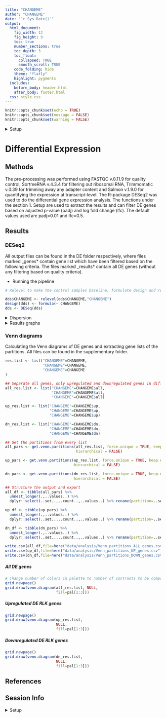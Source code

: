 ```yaml
---
title: "CHANGEME"
author: "CHANGEME"
date: "`r Sys.Date()`"
output:
  html_document:
    fig_width: 12
    fig_height: 9
    toc: true
    number_sections: true
    toc_depth: 3
    toc_float:
      collapsed: TRUE
      smooth_scroll: TRUE
    code_folding: hide
    theme: "flatly"
    highlight: pygments
  includes:
    before_body: header.html
    after_body: footer.html
  css: style.css
---
```


````r
knitr::opts_chunk$set(echo = TRUE)
knitr::opts_chunk$set(message = FALSE)
knitr::opts_chunk$set(warning = FALSE)
````

<details><summary>Setup</summary>

* Libraries

````r
suppressPackageStartupMessages({
    library(data.table)
    library(DESeq2)
    library(gplots)
    library(here)
    library(hyperSpec)
    library(RColorBrewer)
    library(tidyverse)
    library(VennDiagram)
})
````

* Helper files

````r
suppressMessages({
    source(here("UPSCb-common/src/R/plotEnrichedTreemap.R"))
    source(here("UPSCb-common/src/R/featureSelection.R"))
    source(here("UPSCb-common/src/R/volcanoPlot.R"))
    source(here("UPSCb-common/src/R/gopher.R"))
})
````

* Graphics

````r
pal=brewer.pal(8,"Dark2")
hpal <- colorRampPalette(c("blue","white","red"))(100)
mar <- par("mar")
````

* Functions

  * Plot specific gene expression

````r
"line_plot" <- function(dds=dds,vst=vst,gene_id=gene_id){
    message(paste("Plotting",gene_id))
    sel <- grepl(gene_id,rownames(vst))
    stopifnot(sum(sel)==1)

    p <- ggplot(bind_cols(as.data.frame(colData(dds)),
                          data.frame(value=vst[sel,])),
                aes(x=Treatment,y=value,col=Treatment,group=Treatment)) +
        geom_point() + geom_smooth() +
        scale_y_continuous(name="VST expression") + 
        ggtitle(label=paste("Expression for: ",gene_id))
    
    suppressMessages(suppressWarnings(plot(p)))
    return(NULL)
}
````

  * Extract the DE results. Default cutoffs are from Schurch _et al._, RNA, 2016

````r
"extract_results" <- function(dds,vst,contrast,
                              padj=0.01,lfc=0.5,
                              plot=TRUE,verbose=TRUE,
                              export=TRUE,default_dir=here("data/analysis/cold/DE"),
                              default_prefix="DE-",
                              labels=colnames(dds),
                              sample_sel=1:ncol(dds),
                              expression_cutoff=0,
                              debug=FALSE,filter=c("median",NULL),...){
    
    # get the filter
    if(!is.null(match.arg(filter))){
        filter <- rowMedians(counts(dds,normalized=TRUE))
        message("Using the median normalized counts as default, set filter=NULL to revert to using the mean")
    }
    
    # validation
    if(length(contrast)==1){
        res <- results(dds,name=contrast,filter = filter)
    } else {
        res <- results(dds,contrast=contrast,filter = filter)
    }
    
    stopifnot(length(sample_sel)==ncol(vst))
    
    if(plot){
        par(mar=c(5,5,5,5))
        volcanoPlot(res)
        par(mar=mar)
    }
    
    # a look at independent filtering
    if(plot){
        plot(metadata(res)$filterNumRej,
             type="b", ylab="number of rejections",
             xlab="quantiles of filter")
        lines(metadata(res)$lo.fit, col="red")
        abline(v=metadata(res)$filterTheta)
    }
    
    if(verbose){
        message(sprintf("The independent filtering cutoff is %s, removing %s of the data",
                        round(metadata(res)$filterThreshold,digits=5),
                        names(metadata(res)$filterThreshold)))
        
        max.theta <- metadata(res)$filterNumRej[which.max(metadata(res)$filterNumRej$numRej),"theta"]
        message(sprintf("The independent filtering maximises for %s %% of the data, corresponding to a base mean expression of %s (library-size normalised read)",
                        round(max.theta*100,digits=5),
                        round(quantile(counts(dds,normalized=TRUE),probs=max.theta),digits=5)))
    }
    
    if(plot){
        qtl.exp=quantile(counts(dds,normalized=TRUE),probs=metadata(res)$filterNumRej$theta)
        dat <- data.frame(thetas=metadata(res)$filterNumRej$theta,
                          qtl.exp=qtl.exp,
                          number.degs=sapply(lapply(qtl.exp,function(qe){
                              res$padj <= padj & abs(res$log2FoldChange) >= lfc & 
                                  ! is.na(res$padj) & res$baseMean >= qe
                          }),sum))
        if(debug){
            plot(ggplot(dat,aes(x=thetas,y=qtl.exp)) + 
                     geom_line() + geom_point() +
                     scale_x_continuous("quantiles of expression") + 
                     scale_y_continuous("base mean expression") +
                     geom_hline(yintercept=expression_cutoff,
                                linetype="dotted",col="red"))
        
            p <- ggplot(dat,aes(x=thetas,y=qtl.exp)) + 
                geom_line() + geom_point() +
                scale_x_continuous("quantiles of expression") + 
                scale_y_log10("base mean expression") + 
                geom_hline(yintercept=expression_cutoff,
                           linetype="dotted",col="red")
            suppressMessages(suppressWarnings(plot(p)))
            
            plot(ggplot(dat,aes(x=thetas,y=number.degs)) + 
                     geom_line() + geom_point() +
                     geom_hline(yintercept=dat$number.degs[1],linetype="dashed") +
                     scale_x_continuous("quantiles of expression") + 
                     scale_y_continuous("Number of DE genes"))
            
            plot(ggplot(dat,aes(x=thetas,y=number.degs[1] - number.degs),aes()) + 
                     geom_line() + geom_point() +
                     scale_x_continuous("quantiles of expression") + 
                     scale_y_continuous("Cumulative number of DE genes"))
            
            plot(ggplot(data.frame(x=dat$thetas[-1],
                                   y=diff(dat$number.degs[1] - dat$number.degs)),aes(x,y)) + 
                     geom_line() + geom_point() +
                     scale_x_continuous("quantiles of expression") + 
                     scale_y_continuous("Number of DE genes per interval"))
            
            plot(ggplot(data.frame(x=dat$qtl.exp[-1],
                                   y=diff(dat$number.degs[1] - dat$number.degs)),aes(x,y)) + 
                     geom_line() + geom_point() +
                     scale_x_continuous("base mean of expression") + 
                     scale_y_continuous("Number of DE genes per interval"))
            
            p <- ggplot(data.frame(x=dat$qtl.exp[-1],
                                   y=diff(dat$number.degs[1] - dat$number.degs)),aes(x,y)) + 
                geom_line() + geom_point() +
                scale_x_log10("base mean of expression") + 
                scale_y_continuous("Number of DE genes per interval") + 
                geom_vline(xintercept=expression_cutoff,
                           linetype="dotted",col="red")
            suppressMessages(suppressWarnings(plot(p)))
        }
    }
    
    sel <- res$padj <= padj & abs(res$log2FoldChange) >= lfc & ! is.na(res$padj) & 
        res$baseMean >= expression_cutoff
    
    if(verbose){
      message(sprintf(paste(
        ifelse(sum(sel)==1,
               "There is %s gene that is DE",
               "There are %s genes that are DE"),
        "with the following parameters: FDR <= %s, |log2FC| >= %s, base mean expression > %s"),
        sum(sel),padj,
        lfc,expression_cutoff))
    }
    
        # proceed only if there are DE genes
    if(sum(sel) > 0){
        val <- rowSums(vst[sel,sample_sel,drop=FALSE])==0
        if (sum(val) >0){
          warning(sprintf(paste(
            ifelse(sum(val)==1,
                   "There is %s DE gene that has",
                   "There are %s DE genes that have"),
            "no vst expression in the selected samples"),sum(val)))
          sel[sel][val] <- FALSE
        } 

        if(export){
            if(!dir.exists(default_dir)){
                dir.create(default_dir,showWarnings=FALSE,recursive=TRUE,mode="0771")
            }
            write.csv(res,file=file.path(default_dir,paste0(default_prefix,"_results.csv")))
            write.csv(res[sel,],file.path(default_dir,paste0(default_prefix,"_genes.csv")))
        }
        par(mar=c(0,5,5,5)+0.1)
        if(plot & sum(sel)>1){
            heatmap.2(t(scale(t(vst[sel,sample_sel]))),
                      distfun = pearson.dist,
                      hclustfun = function(X){hclust(X,method="ward.D2")}, dendrogram='row',  Rowv=TRUE,
                      trace="none",col=hpal,labRow = FALSE, srtCol = 45, margin=c(6,6),
                      labCol=labels[sample_sel],...
            )
        }
    }
    return(list(all=rownames(res[sel,]),
                up=rownames(res[sel & res$log2FoldChange > 0,]),
                dn=rownames(res[sel & res$log2FoldChange < 0,])))
}
````

  * Extract and plot the enrichment results

````r
extractEnrichmentResults <- function(enrichment,
                                     diff.exp=c("all","up","dn"),
                                     go.namespace=c("BP","CC","MF"),
                                     genes=NULL,export=FALSE,
                                     plot=TRUE,export_pdf=TRUE,
                                     default_dir=here("analysis/DE"),
                                     default_prefix="DE"){
    # process args
    diff.exp <- match.arg(diff.exp)
    de <- ifelse(diff.exp=="all","none",
                 ifelse(diff.exp=="dn","down",diff.exp))

    # sanity
    if(is.null(unlist(enrichment)) | length(unlist(enrichment)) == 0){
        message("No GO enrichment for",names(enrichment))
    } else {
        # write out
        if(export){
            write_tsv(bind_rows(enrichment),
                      file=here(default_dir,
                                paste0(default_prefix,"-genes_GO-enrichment.tsv")))
            if(!is.null(genes)){
                write_tsv(
                    enrichedTermToGenes(genes=genes,terms=enrichment$id,url=url,mc.cores=16L),
                    file=here(default_dir,
                              paste0(default_prefix,"-enriched-term-to-genes.tsv"))
                )
            }
        }
      if(plot){
        gocatname <- c(BP="Biological Process",
                       CC="Cellular Component",
                       MF="Molecular Function")
        degname <- c(all="all DEGs",
                     up="up-regulated DEGs",
                     dn="down-regulated DEGs")
        lapply(names(enrichment),function(n){
          lapply(names(enrichment[[n]]),function(de){
            lapply(names(enrichment[[n]][[de]]),function(gocat){
              dat <- enrichment[[n]][[de]][[gocat]]
              if(is.null(dat)){
                message("No GO enrichment for ",degname[de]," in category ",gocatname[gocat])
              } else {
                dat$GeneRatio <- dat$Significant/dat$Annotated
                dat$adjustedPvalue <- parse_double(sub("<","",dat$FDR))
                stopifnot(all(! is.na(dat$adjustedPvalue)))
                dat$Count <- as.numeric(dat$Significant)
                dat <- dat[order(dat$GeneRatio),]
                dat$Term <- factor(dat$Term, levels = unique(dat$Term))
                p <- ggplot(dat, aes(x =Term, y = GeneRatio, color = adjustedPvalue, size = Count)) + 
                  geom_point() +
                  scale_color_gradient(low = "red", high = "blue") +
                  theme_bw() + 
                  ylab("GeneRatio") + 
                  xlab("") + 
                  ggtitle(label=paste("GO enrichment:",degname[de]),
                          subtitle=(gocatname[gocat])) +
                  coord_flip()
                
                print(p)
                
                ggsave(file=here(default_dir,
                                 paste(default_prefix,n,de,gocat,"genes_GO-enrichment.pdf",sep="_")),
                       p)
              }
            })
          })
        })
      }
    }
}
````


* Load data and normalisation for visualisation

````r

load(here("CHANGEME"))

vsd <- varianceStabilizingTransformation(dds,blind=FALSE)
vst <- assay(vsd)
vst <- vst - min(vst)

dir.create(here("data/analysis/DE"),showWarnings=FALSE)
save(vst,file=here("data/analysis/DE/vst-aware.rda"))
write_delim(as.data.frame(vst) %>% rownames_to_column("ID"),
            here("data/analysis/DE/vst-aware.tsv"))

````


</details>

# Differential Expression

## Methods

The pre-processing was performed using FASTQC v.0.11.9 for quality control, SortmeRNA v.4.3.4 for filtering out ribosomal RNA, Trimmomatic v.0.39 for trimming away any adapter content and Salmon v.1.9.0 for quantifying the expression at transcript-level. The R-package DESeq2 was used to do the differential gene expression analysis. The functions under the section 1. Setup are used to extract the results and can filter DE genes based on adjusted p-value (padj) and log fold change (lfc). The default values used are padj=0.01 and lfc=0.5.

## Results

### DESeq2

All output files can be found in the DE folder respectively, where files marked _genes* contain gene list which have been filtered based on the following criteria. The files marked _results* contain all DE genes (without any filtering based on quality criteria). 

* Running the pipeline

````r
# Relevel to make the control samples baseline, formulate design and run the DESeq analysis. 

dds$CHANGEME <- relevel(dds$CHANGEME,"CHANGEME")
design(dds) <- formula(~ CHANGEME)
dds <- DESeq(dds)

````

<details><summary>Dispersion</summary>

The dispersion estimation is adequate.

````r
plotDispEsts(dds)
````

</details>

<details><summary>Results graphs</summary>

#### CHANGEME
````r

# Example usage of the extract_results function. Change contrast, default_prefix, labels and sample_sel accordingly. 
Treatment_heat_38 <- extract_results(dds,vst,"CHANGEME",
                                     default_dir = here("data/analysis/DE/Treatment"),
                                     default_prefix = "CHANGEME",
                                     labels=dds$CHANGEME,
                                     sample_sel = dds$CHANGEME == "CHANGEME",
                                     plot = TRUE, verbose = TRUE)
````

</details>

### Venn diagrams

Calculating the Venn diagrams of DE genes and extracting gene lists of the partitions. All files can be found in the supplementary folder.

````r
res.list <- list("CHANGEME"=CHANGEME, 
                 "CHANGEME"=CHANGEME,
                 "CHANGEME"=CHANGEME
)

## Separate all genes, only upregulated and downregulated genes in different lists
all_res.list <- list("CHANGEME"=CHANGEME$all, 
                     "CHANGEME"=CHANGEME$all, 
                     "CHANGEME"=CHANGEME$all)

up_res.list <- list("CHANGEME"=CHANGEME$up, 
                    "CHANGEME"=CHANGEME$up,
                    "CHANGEME"=CHANGEME$up)

dn_res.list <- list("CHANGEME"=CHANGEME$dn, 
                    "CHANGEME"=CHANGEME$dn,
                    "CHANGEME"=CHANGEME$dn)

## Get the partitions from every list
all_pars <- get.venn.partitions(all_res.list, force.unique = TRUE, keep.elements = TRUE,
                                hierarchical = FALSE)

up_pars <- get.venn.partitions(up_res.list, force.unique = TRUE, keep.elements = TRUE,
                               hierarchical = FALSE)

dn_pars <- get.venn.partitions(dn_res.list, force.unique = TRUE, keep.elements = TRUE,
                               hierarchical = FALSE)

## Structure the output and export 
all_df <- tibble(all_pars) %>% 
  unnest_longer(.,..values..) %>% 
  dplyr::select(..set..,..count..,..values..) %>% rename(partition=..set..,count=..count..,genes=..values..)

up_df <- tibble(up_pars) %>% 
  unnest_longer(.,..values..) %>% 
  dplyr::select(..set..,..count..,..values..) %>% rename(partition=..set..,count=..count..,genes=..values..)

dn_df <- tibble(dn_pars) %>% 
  unnest_longer(.,..values..) %>% 
  dplyr::select(..set..,..count..,..values..) %>% rename(partition=..set..,count=..count..,genes=..values..)

write.csv(all_df,file=here("data/analysis/Venn_partitions_ALL_genes.csv"))
write.csv(up_df,file=here("data/analysis/Venn_partitions_UP_genes.csv"))
write.csv(dn_df,file=here("data/analysis/Venn_partitions_DOWN_genes.csv"))
````

#### {.tabset .tabset-pills .unlisted .unnumbered}

##### All DE genes {-}

````r
# Change number of colors in palette to number of contrasts to be compared. Default is 3. 
grid.newpage()
grid.draw(venn.diagram(all_res.list, NULL,
                       fill=pal[1:3]))
````

##### Upregulated DE RLK genes {-}

````r
grid.newpage()
grid.draw(venn.diagram(up_res.list,
                       NULL,
                       fill=pal[1:3]))
````

##### Downregulated DE RLK genes {-}

````r
grid.newpage()
grid.draw(venn.diagram(dn_res.list,
                       NULL,
                       fill=pal[1:3]))
````

## References

## Session Info
<details><summary>Setup</summary>
 ````r
 sessionInfo()
 ````
</details>